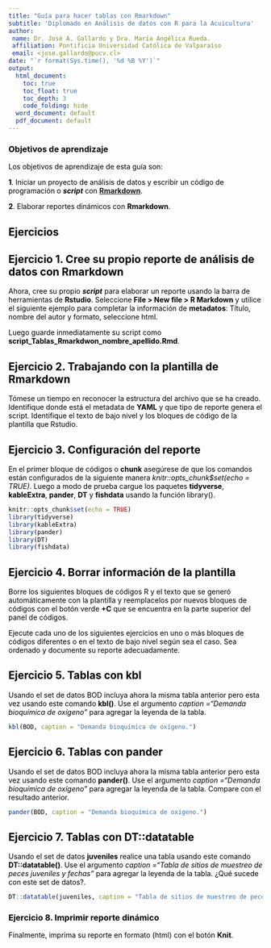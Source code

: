 ```yaml
---
title: "Guía para hacer tablas con Rmarkdown"
subtitle: 'Diplomado en Análisis de datos con R para la Acuicultura'
author:
 name: Dr. José A. Gallardo y Dra. María Angélica Rueda.
 affiliation: Pontificia Universidad Católica de Valparaíso
 email: <jose.gallardo@pucv.cl>
date: "`r format(Sys.time(), '%d %B %Y')`"
output:
  html_document:
    toc: true
    toc_float: true
    toc_depth: 3
    code_folding: hide
  word_document: default
  pdf_document: default
---
```


<style>
#TOC {
  color: black;
  font-familiy: Calibri;
  font-size: 14px;
  border-color: #708090; 
}
body {
   color: black;
   font-familiy: Calibri;
}

pre {
  color: black;
  background-color: #F8F8FF;
}
# header {
  color: #800000;
  font-familiy: Calibri;
  background-color: #F5F5F5;
  opacity: 0.8;
  font-size: 16px;
}
</style>


### **Objetivos de aprendizaje**

Los objetivos de aprendizaje de esta guía son:

**1**. Iniciar un proyecto de análisis de datos y escribir un código de programación o **_script_** con **[Rmarkdown](https://rmarkdown.rstudio.com/)**.

**2**. Elaborar reportes dinámicos con **Rmarkdown**.

## **Ejercicios**

## **Ejercicio 1.** **Cree su propio reporte de análisis de datos con Rmarkdown**

Ahora, cree su propio **_script_** para elaborar un reporte usando la barra de herramientas de **Rstudio**. Seleccione **File > New file > R Markdown** y utilice el siguiente ejemplo para completar la información de **metadatos**: Título, nombre del autor y formato, seleccione html.

Luego guarde inmediatamente su script como **script_Tablas_Rmarkdwon_nombre_apellido.Rmd**.  

## **Ejercicio 2.** **Trabajando con la plantilla de Rmarkdown** 

Tómese un tiempo en reconocer la estructura del archivo que se ha creado. Identifique donde está el metadata de **YAML** y que tipo de reporte genera el script. Identifique el texto de bajo nivel y los bloques de código de la plantilla que Rstudio.

## **Ejercicio 3.** **Configuración del reporte**

En el primer bloque de códigos o **chunk** asegúrese de que los comandos están configurados de la siguiente manera *knitr::opts_chunk$set(echo = TRUE)*. Luego a modo de prueba cargue los paquetes **tidyverse**, **kableExtra**, **pander**, **DT** y **fishdata** usando la función library().

```r
knitr::opts_chunk$set(echo = TRUE)
library(tidyverse)
library(kableExtra)
library(pander)
library(DT)
library(fishdata)

```

## **Ejercicio 4.** **Borrar información de la plantilla**

Borre los siguientes bloques de códigos R y el texto que se generó automáticamente con la plantilla y reemplacelos por nuevos bloques de códigos con el botón verde **+C** que se encuentra en la parte superior del panel de códigos. 

Ejecute cada uno de los siguientes ejercicios en uno o más bloques de códigos diferentes o en el texto de bajo nivel según sea el caso. Sea ordenado y documente su reporte adecuadamente.

## **Ejercicio 5.** Tablas con **kbl**

Usando el set de datos BOD incluya ahora la misma tabla anterior pero esta vez usando este comando **kbl()**. Use el argumento *caption ="Demanda bioquímica de oxígeno"* para agregar la leyenda de la tabla. 

```r
kbl(BOD, caption = "Demanda bioquímica de oxígeno.")

```

## **Ejercicio 6.** Tablas con **pander**

Usando el set de datos BOD incluya ahora la misma tabla anterior pero esta vez usando este comando **pander()**. Use el argumento *caption ="Demanda bioquímica de oxígeno"* para agregar la leyenda de la tabla. Compare con el resultado anterior.

```r
pander(BOD, caption = "Demanda bioquímica de oxígeno.")
```

## **Ejercicio 7.** Tablas con **DT::datatable**

Usando el set de datos **juveniles** realice una tabla usando este comando **DT::datatable()**. Use el argumento *caption ="Tabla de sitios de muestreo de peces juveniles y fechas"* para agregar la leyenda de la tabla. ¿Qué sucede con este set de datos?. 
```r

DT::datatable(juveniles, caption = "Tabla de sitios de muestreo de peces juveniles y fechas.")
```

### **Ejercicio 8.** **Imprimir reporte dinámico**

Finalmente, imprima su reporte en formato (html) con el botón **Knit**.
